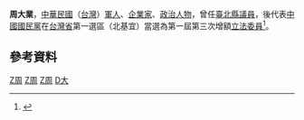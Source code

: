 {{Infobox_officeholder
| name = 周大業
| image name =
| width = 
| now = 中華民國（台灣）政治人士 
| period = 
| Sex = 男 
| Native place = 
| date of birth = 
| party = {{Kmt|19px}}
| place of birth = 
| educate = 
*[[長春畜產獸醫大學|長春畜產獸醫大學]]畜牧系畢業
| past = 
*[[東北行轅|東北行轅]]情報組組員、組長、主任
*[[革命實踐研究院|革命實踐研究院]]軍官訓練團、[[實踐學社|實踐學社]]日文編譯官
*[[台北縣議會|台北縣議會]]議員
*[[中華學術院|中華學術院]]地方自治研究所理事、研究委員
*台北縣民眾服務社永和市民眾服務分社理事長
*[[中國國民黨|中國國民黨]]台北縣黨部評議委員
*第一屆第三次增額立法委員<br><span style="color: blue;">(1981年-1984年)</span>
*中國國民黨立法院黨部委員會委員
*第二屆[[國民大會代表|國民大會代表]]
*[[國際獅子會|國際獅子會]]中華民國總會B區常務理事
*國申娛樂股份有限公司董事長
*國華、大華、中華戲院有限公司董事長
}}
'''周大業'''，[[中華民國|中華民國]]（[[台灣|台灣]]）[[軍人|軍人]]、[[企業家|企業家]]、[[政治人物|政治人物]]，曾任[[臺北縣議員|臺北縣議員]]，後代表[[中國國民黨|中國國民黨]]在[[台灣省|台灣省]]第一選區（北基宜）當選為第一屆第三次增額[[立法委員|立法委員]]<ref>{{Cite web |url=http://npl.ly.gov.tw/do/www/commissionerInfo?id=459&expireBack=01&expire=01&act=exp&keyword=&orderBy=name&nameOrder=true&eleDisOrder=false |title=立法院國會圖書館 第１屆立法委員個人資料 周大業 |accessdate=2008-08-02 |archive-date=2016-03-04 |archive-url=https://web.archive.org/web/20160304072747/http://npl.ly.gov.tw/do/www/commissionerInfo?id=459&expireBack=01&expire=01&act=exp&keyword=&orderBy=name&nameOrder=true&eleDisOrder=false |dead-url=no }}</ref>。

==參考資料==
<div class="references-small">
<references />
</div>

{{中華民國第一屆第三次增額立法委員}}
[[Category:台北縣議員|Z周]]
[[Category:第2屆中華民國國民大會代表|Z周]]
[[Category:中國國民黨黨員|Z周]]
[[Category:周姓|D大]]